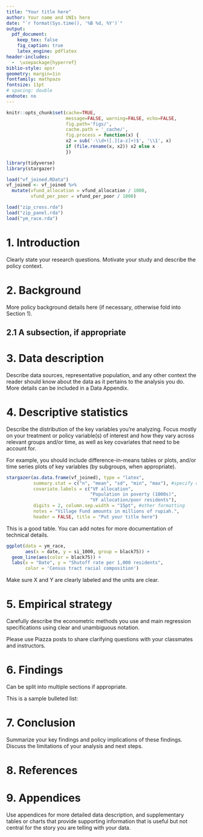 ---
title: "Your title here"
author: Your name and UNIs here
date: "`r format(Sys.time(), '%B %d, %Y')`"
output: 
  pdf_document:
    keep_tex: false
    fig_caption: true
    latex_engine: pdflatex
header-includes:
  -  \usepackage{hyperref}
biblio-style: apsr
geometry: margin=1in
fontfamily: mathpazo
fontsize: 11pt
# spacing: double
endnote: no
---

```{r setup, include=FALSE}
knitr::opts_chunk$set(cache=TRUE,
                      message=FALSE, warning=FALSE, echo=FALSE,
                      fig.path='figs/',
                      cache.path = '_cache/',
                      fig.process = function(x) {
                      x2 = sub('-\\d+([.][a-z]+)$', '\\1', x)
                      if (file.rename(x, x2)) x2 else x
                      })
```


```{r, libraries}
library(tidyverse)
library(stargazer)
```

```{r}
load("vf_joined.RData")
vf_joined <- vf_joined %>% 
  mutate(vfund_allocation = vfund_allocation / 1000, 
         vfund_per_poor = vfund_per_poor / 1000)

load("zip_cross.rda")
load("zip_panel.rda")
load("ym_race.rda")
```

# 1. Introduction

Clearly state your research questions. Motivate your study and describe the policy context.


# 2. Background

More policy background details here (if necessary, otherwise fold into Section 1).


## 2.1 A subsection, if appropriate



# 3. Data description

Describe data sources, representative population, and any other context the reader should know about the data as it pertains to the analysis you do. More details can be included in a Data Appendix.


# 4. Descriptive statistics

Describe the distribution of the key variables you’re analyzing. Focus mostly on your treatment or policy variable(s) of interest and how they vary across relevant groups and/or time, as well as key covariates that need to be account for.

For example, you should include difference-in-means tables or plots, and/or time series plots of key variables (by subgroups, when appropriate).


```{r results = "asis"}
stargazer(as.data.frame(vf_joined), type = "latex", 
          summary.stat = c("n", "mean", "sd", "min", "max"), #specify columns
          covariate.labels = c("VF allocation", 
                               "Population in poverty (1000s)", 
                               "VF allocation/poor residents"),
          digits = 2, column.sep.width = "15pt", #other formatting
          notes = "Village Fund amounts in millions of rupiah.",
          header = FALSE, title = "Put your title here")
```

This is a good table. You can add notes for more documentation of technical details.


```{r, fig.cap="Put your title here", fig.width=7, fig.height=4}

ggplot(data = ym_race, 
       aes(x = date, y = si_1000, group = black75)) + 
  geom_line(aes(color = black75)) +
  labs(x = "Date", y = "Shutoff rate per 1,000 residents",
       color = 'Census tract racial composition')
```

Make sure X and Y are clearly labeled and the units are clear. 


# 5. Empirical strategy

Carefully describe the econometric methods you use and main regression specifications using clear and unambiguous notation.

Please use Piazza posts to share clarifying questions with your classmates and instructors.


# 6. Findings

Can be split into multiple sections if appropriate.

This is a sample bulleted list:

\begin{itemize}
\item Finding 1: I like R
\item Finding 2: Except on the days I don't
\end{itemize}


# 7. Conclusion

Summarize your key findings and policy implications of these findings. Discuss the limitations of your analysis and next steps.


\newpage

# 8. References


\newpage

# 9. Appendices

Use appendices for more detailed data description, and supplementary tables or charts that provide supporting information that is useful but not central for the story you are telling with your data.

